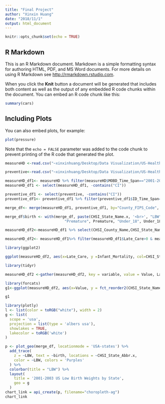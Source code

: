 ```yaml
---
title: "Final Project"
author: "Xinxin Huang"
date: "2018/11/1"
output: html_document
---
```


```r
knitr::opts_chunk$set(echo = TRUE)
```

## R Markdown

This is an R Markdown document. Markdown is a simple formatting syntax for authoring HTML, PDF, and MS Word documents. For more details on using R Markdown see <http://rmarkdown.rstudio.com>.

When you click the **Knit** button a document will be generated that includes both content as well as the output of any embedded R code chunks within the document. You can embed an R code chunk like this:

```r
summary(cars)
```

## Including Plots

You can also embed plots, for example:

```r
plot(pressure)
```

Note that the `echo = FALSE` parameter was added to the code chunk to prevent printing of the R code that generated the plot.

```r
measureHD <-read.csv("~xinxinhuang/Desktop/Data Visualization/US-Health-Visualization-master/data/measures_of_birth_and_death.csv")

preventive<-read.csv("~xinxinhuang/Desktop/Data Visualization/US-Health-Visualization-master/data/preventive_services_use.csv")
```

```r
measureHD_df1<- measureHD %>% filter(measureHD$MOBD_Time_Span=="2001-2003")
measureHD_df1 <- select(measureHD_df1, -contains("CI"))
```

```r
preventive_df1 <- select(preventive, -contains("CI"))
preventive_df1<- preventive_df1 %>% filter(preventive_df1$ID_Time_Span=="2001-2003")
```

```r
merge_df<- merge(measureHD_df1, preventive_df1, by="County_FIPS_Code", all=TRUE)
```

```r
merge_df$birth <- with(merge_df, paste(CHSI_State_Name.x, '<br>', "LBW", LBW, "VLBW", VLBW, "<br>",
                           "Premature", Premature, "Under_18", Under_18 ))
```

```r
measureHD_df2<-measureHD_df1 %>% select(CHSI_County_Name,CHSI_State_Name, LBW,LBW_Ind, Min_LBW,Max_LBW,Infant_Mortality,Late_Care, Late_Care_Ind,Unmarried,Unmarried_Ind,Over_40,Over_40_Ind,IM_Wh_Non_Hisp,IM_Bl_Non_Hisp,IM_Hisp)

measureHD_df2<- measureHD_df1%>% filter(measureHD_df1$Late_Care>0 & measureHD_df1$Late_Care_Ind>0)

```
```r
library(ggplot2)

ggplot(measureHD_df2, aes(x=Late_Care, y =Infant_Mortality, col=CHSI_State_Name ))+geom_point()

```

```r
library(tidyr)

measureHD_df2 <-gather(measureHD_df2, key = variable, value = Value, Late_Care, LBW, Unmarried)
```
```r
library(forcats)
g1<-ggplot(measureHD_df2, aes(x=Value, y = fct_reorder2(CHSI_State_Name, fct_rev(variable),-Value)))+geom_point(aes(col=variable))+scale_color_manual("Variables", values = c("black", "skyblue", "rosybrown")) +ylab("State_Name")

g1


```

```r
library(plotly)
l <- list(color = toRGB("white"), width = 2)
g <- list(
  scope = 'usa',
  projection = list(type = 'albers usa'),
  showlakes = TRUE,
  lakecolor = toRGB('white')
)

p <- plot_geo(merge_df, locationmode = 'USA-states') %>%
  add_trace(
    z = ~LBW, text = ~birth, locations = ~CHSI_State_Abbr.x,
    color = ~LBW, colors = 'Purples'
  ) %>%
  colorbar(title = "LBW") %>%
  layout(
    title = '2001-2003 US Low Birth Weights by State',
    geo = g
  )
chart_link = api_create(p, filename="choropleth-ag")
chart_link

```